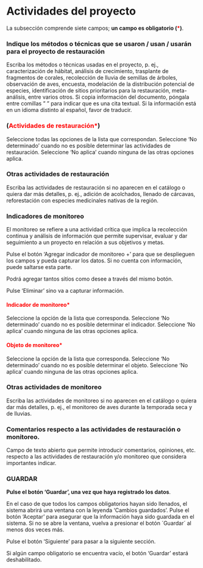 # Actividades del proyecto {.unnumbered}

La subsección comprende siete campos; **un campo es obligatorio (<span style="color:red">\*</span>)**.

### Indique los métodos o técnicas que se usaron / usan / usarán para el proyecto de restauración {.unnumbered}
Escriba los métodos o técnicas usadas en el proyecto, p. ej., caracterización de hábitat, análisis de crecimiento, trasplante de fragmentos de corales, recolección de lluvia de semillas de árboles, observación de aves, encuesta, modelación de la distribución potencial de especies, identificación de sitios prioritarios para la restauración, meta-análisis, entre varios otros. Si copia información del documento, póngala entre comillas " " para indicar que es una cita textual. Si la información está en un idioma distinto al español, favor de traducir.

### (<span style="color:red">Actividades de restauración\*</span>) {.unnumbered}
Seleccione todas las opciones de la lista que correspondan. 
Seleccione ‘No determinado’ cuando no es posible determinar las actividades de restauración.
Seleccione ‘No aplica’ cuando ninguna de las otras opciones aplica.

### Otras actividades de restauración {.unnumbered}
Escriba las actividades de restauración si no aparecen en el catálogo o quiera dar más detalles, p. ej., adición de acolchados, llenado de cárcavas, reforestación con especies medicinales nativas de la región.

### Indicadores de monitoreo {.unnumbered}
El monitoreo se refiere a una actividad crítica que implica la recolección continua y análisis de información que permite supervisar, evaluar y dar seguimiento a un proyecto en relación a sus objetivos y metas.

Pulse el botón ‘Agregar indicador de monitoreo +’ para que se desplieguen los campos y pueda capturar los datos. Si no cuenta con información, puede saltarse esta parte. 

Podrá agregar tantos sitios como desee a través del mismo botón. 

Pulse ‘Eliminar’ sino va a capturar información.

#### <span style="color:red">Indicador de monitoreo\*</span> {.unnumbered}
Seleccione la opción de la lista que corresponda.
Seleccione ‘No determinado’ cuando no es posible determinar el indicador.
Seleccione ‘No aplica’ cuando ninguna de las otras opciones aplica.
 
#### <span style="color:red">Objeto de monitoreo\*</span> {.unnumbered}
Seleccione la opción de la lista que corresponda.
Seleccione ‘No determinado’ cuando no es posible determinar el objeto.
Seleccione ‘No aplica’ cuando ninguna de las otras opciones aplica.

### Otras actividades de monitoreo {.unnumbered}
Escriba las actividades de monitoreo si no aparecen en el catálogo o quiera dar más detalles, p. ej., el monitoreo de aves durante la temporada seca y de lluvias.

### Comentarios respecto a las actividades de restauración o monitoreo. {.unnumbered}
Campo de texto abierto que permite introducir comentarios, opiniones, etc. respecto a las actividades de restauración y/o monitoreo que considera importantes indicar.

### GUARDAR {.unnumbered}

**Pulse el botón ‘Guardar’, una vez que haya registrado los datos**.

En el caso de que todos los campos obligatorios hayan sido llenados, el sistema abrirá una ventana con la leyenda 'Cambios guardados'. Pulse el botón ‘Aceptar’ para asegurar que la información haya sido guardada en el sistema. Si no se abre la ventana, vuelva a presionar el botón ´Guardar´ al menos dos veces más.

Pulse el botón ‘Siguiente’ para pasar a la siguiente sección. 

Si algún campo obligatorio se encuentra vacío, el botón ‘Guardar’ estará deshabilitado.

 

